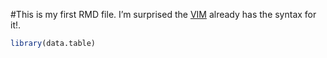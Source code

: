 #This is my first RMD file.
I'm surprised the [VIM][1] already has the syntax for it!.

```r
library(data.table)
```

[1]: http://www.vim.org/
